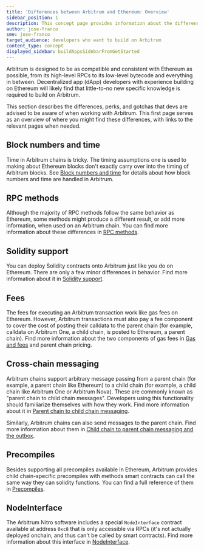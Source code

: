 ```yaml
---
title: 'Differences between Arbitrum and Ethereum: Overview'
sidebar_position: 1
description: This concept page provides information about the differences between Arbitrum and Ethereum so developers can easily understand what to expect when deploying to Arbitrum
author: jose-franco
sme: jose-franco
target_audience: developers who want to build on Arbitrum
content_type: concept
displayed_sidebar: buildAppsSidebarFromGetStarted
---
```


Arbitrum is designed to be as compatible and consistent with Ethereum as possible, from its high-level RPCs to its low-level bytecode and everything in between. <a data-quicklook-from="dapp">Decentralized app (dApp)</a> developers with experience building on Ethereum will likely find that little-to-no new specific knowledge is required to build on Arbitrum.

This section describes the differences, perks, and gotchas that devs are advised to be aware of when working with Arbitrum. This first page serves as an overview of where you might find these differences, with links to the relevant pages when needed.

## Block numbers and time

Time in Arbitrum chains is tricky. The timing assumptions one is used to making about Ethereum blocks don't exactly carry over into the timing of Arbitrum blocks. See [Block numbers and time](/build-decentralized-apps/arbitrum-vs-ethereum/02-block-numbers-and-time.mdx) for details about how block numbers and time are handled in Arbitrum.

## RPC methods

Although the majority of RPC methods follow the same behavior as Ethereum, some methods might produce a different result, or add more information, when used on an Arbitrum chain. You can find more information about these differences in [RPC methods](/build-decentralized-apps/arbitrum-vs-ethereum/03-rpc-methods.mdx).

## Solidity support

You can deploy Solidity contracts onto Arbitrum just like you do on Ethereum. There are only a few minor differences in behavior. Find more information about it in [Solidity support](/build-decentralized-apps/arbitrum-vs-ethereum/04-solidity-support.mdx).

## Fees

The fees for executing an Arbitrum transaction work like gas fees on Ethereum. However, Arbitrum transactions must also pay a fee component to cover the cost of posting their calldata to the parent chain (for example, calldata on Arbitrum One, a child chain, is posted to Ethereum, a parent chain). Find more information about the two components of gas fees in [Gas and fees](/how-arbitrum-works/09-gas-fees.mdx) and parent chain pricing.

## Cross-chain messaging

Arbitrum chains support arbitrary message passing from a parent chain (for example, a parent chain like Ethereum) to a child chain (for example, a child chain like Arbitrum One or Arbitrum Nova). These are commonly known as "parent chain to child chain messages". Developers using this functionality should familiarize themselves with how they work. Find more information about it in [Parent chain to child chain messaging](/how-arbitrum-works/10-l1-to-l2-messaging.mdx).

Similarly, Arbitrum chains can also send messages to the parent chain. Find more information about them in [Child chain to parent chain messaging and the outbox](/how-arbitrum-works/11-l2-to-l1-messaging.mdx).

## Precompiles

Besides supporting all precompiles available in Ethereum, Arbitrum provides child chain-specific precompiles with methods smart contracts can call the same way they can solidity functions. You can find a full reference of them in [Precompiles](/build-decentralized-apps/precompiles/01-overview.mdx).

## NodeInterface

The Arbitrum Nitro software includes a special `NodeInterface` contract available at address `0xc8` that is only accessible via RPCs (it's not actually deployed onchain, and thus can't be called by smart contracts). Find more information about this interface in [NodeInterface](/build-decentralized-apps/nodeinterface/01-overview.mdx).

